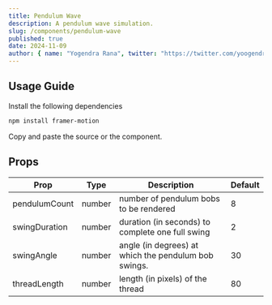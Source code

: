 ```yaml
---
title: Pendulum Wave
description: A pendulum wave simulation.
slug: /components/pendulum-wave
published: true
date: 2024-11-09
author: { name: "Yogendra Rana", twitter: "https://twitter.com/yoogendra_rana" }
---
```


<ComponentPreview hasRetrigger className="min-h-[400px] border" name="pendulum-wave" type="component" />

## Usage Guide

Install the following dependencies
```bash
npm install framer-motion
```

Copy and paste the source or the component.

<ComponentSource name="pendulum-wave" type="component" />

## Props

| Prop             | Type   | Description                                          | Default |
| ---------------- | ------ | ---------------------------------------------------- | ------- |
| pendulumCount    | number | number of pendulum bobs to be rendered               | 8       |
| swingDuration    | number | duration (in seconds) to complete one full swing     | 2       |
| swingAngle       | number | angle (in degrees) at which the pendulum bob swings. | 30      |
| threadLength     | number | length (in pixels) of the thread                     | 80      |
